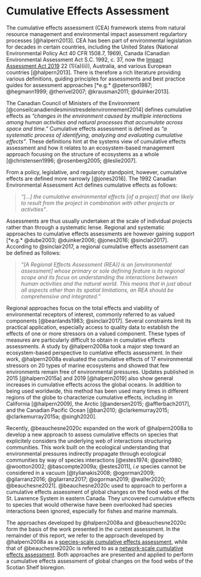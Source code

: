 # Cumulative Effects Assessment {#ceasection}

The cumulative effects assessment (CEA) framework stems from natural resource management and environmental impact assessment regulartory processes [@halpern2013]. CEA has been part of environmental legislation for decades in certain countries, including the United States 
(National Environmental Policy Act 40 CFR \S 1508.7, 1969), Canada (Canadian Environmental Assessment Act S.C. 1992, c. 37, now the [Impact Assessment Act 2019](https://laws-lois.justice.gc.ca/eng/acts/i-2.75/FullText.html) 22 (1)(a)(ii)), Australia, and various European countries [@halpern2013]. There is therefore a rich literature providing various definitions, guiding principles for assessments and best practice guides for assessment approaches [*e.g.* @peterson1987; @hegmann1999; @therivel2007; @krausman2011; @duinker2013].

The Canadian Council of Ministers of the Environment [@conseilcanadiendesministresdelenvironnement2014] defines cumulative effects as *"changes in the environment caused by multiple interactions among human activities and natural processes that accumulate across space and time."* Cumulative effects assessment is defined as *"a systematic process of identifying, analyzing and evaluating cumulative effects"*. These definitions hint at the systems view of cumulative effects assessment and how it relates to an ecosystem-based management approach focusing on the structure of ecosystems as a whole [@christensen1996; @rosenberg2005; @leslie2007]. 

From a policy, legislative, and regularoty standpoint, however, cumulative effects are defined more narrowly [@jones2016]. The 1992 Canadian Environmental Assessment Act defines cumulative effects as follows:

> *“[...] the cumulative environmental effects [of a project] that are likely to result from the project in combination with other projects or activities”*.

Assessments are thus usually undertaken at the scale of individual projects rather than through a systematic lense. Regional and systematic approaches to cumulative effects assessments are however gaining support [*e.g.* @dube2003; @duinker2006; @jones2016; @sinclair2017]. According to @sinclair2017, a regional cumulative effects assessment can be defined as follows:

> *”[A Regional Effects Assessment (REA)] is an [environmental assessment] whose primary or sole defining feature is its regional scope and its focus on understanding the interactions between human activities and the natural world. This means that in just about all aspects other than its spatial limitations, an REA should be comprehensive and integrated.”*

Regional approaches focus on the total effects and viability of environmental receptors of interest, commonly referred to as valued components [@beanlands1983; @sinclair2017]. Several constraints limit its practical application, especially access to quality data to establish the effects of one or more stressors on a valued component. These types of measures are particularly difficult to obtain in cumulative effects assessments. A study by @halpern2008a took a major step toward an ecosystem-based perspective to cumlative effects assessment. In their work, @halpern2008a evaluated the cumulative effects of 17 environmental stressors on 20 types of marine ecosystems and showed that few environments remain free of environmental pressures. Updates published in 2015 [@halpern2015a] and 2019 [@halpern2019] also show general increases in cumulative effects across the global oceans. In addition to being used worldwide, this method has been used many times in different regions of the globe to characterize cumulative effects, including in California [@halpern2009], the Arctic [@andersen2015; @afflerbach2017], and the Canadian Pacific Ocean [@ban2010; @clarkemurray2015; @clarkemurray2015a; @singh2020]. 

Recently, @beauchesne2020c expanded on the work of @halpern2008a to develop a new approach to assess cumulative effects on species that explicitely considers the underlying web of interactions structuring communities. This work built on the ecological understanding that environmental pressures indirectly propagate through ecological communities by way of species interactions [@estes1974; @paine1980; @wootton2002; @bascompte2009a; @estes2011], *i.e* species cannot be considered in a vacuum [@tylianakis2008; @ogorman2009; @gilarranz2016; @gilarranz2017; @ogorman2019; @waller2020; @beauchesne2021]. @beauchesne2020c used to approach to perform a cumulative effects assessment of global changes on the food webs of the St. Lawrence System in eastern Canada. They uncovered cumulative effects to species that would otherwise have been overlooked had species interactions been ignored, especially for fishes and marine mammals. 

The approaches developed by @halpern2008a and @beauchesne2020c form the basis of the work presented in the current assessment. In the remainder of this report, we refer to the approach developed by @halpern2008a as a [species-scale cumulative effects assessment](#speciesmethod), while that of @beauchesne2020c is refered to as a [network-scale cumulative effects assessment](@networkmethod). Both approaches are presented and applied to perform a cumulative effects assessment of global changes on the food webs of the Scotian Shelf bioregion. 



